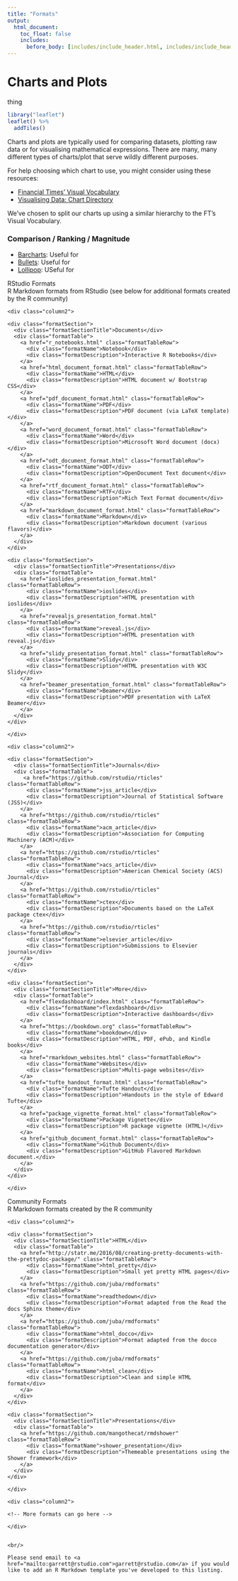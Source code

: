```yaml
---
title: "Formats"
output:
  html_document:
    toc_float: false
    includes:
      before_body: [includes/include_header.html, includes/include_header_navpage.html]
---
```




# Charts and Plots

<!--html_preserve-->
<div class="row">
   <div class="col-md-6">
   thing
   </div>
   <div class="col-md-6">
```r
library("leaflet")
leaflet() %>%
  addTiles()
```

   </div>
   </div>

<!--/html_preserve-->


Charts and plots are typically used for comparing datasets, plotting raw data or for visualising mathematical expressions. There are many, many different types of charts/plot that serve wildly different purposes.

For help choosing which chart to use, you might consider using these resources:

- [Financial Times' Visual Vocabulary](http://ft-interactive.github.io/visual-vocabulary/)
- [Visualising Data: Chart Directory](http://chartmaker.visualisingdata.com/)

We've chosen to split our charts up using a similar hierarchy to the FT's Visual Vocabulary.

### Comparison / Ranking / Magnitude


- [Barcharts](charts_comparison_barcharts.html): Useful for
- [Bullets](charts_comparison_unwritten.html): Useful for
- [Lollipop](charts_comparison_unwritte.html): USeful for



<!--html_preserve-->

<div class="band full">
  <div class="bandContent pageTitle">RStudio Formats</div>
  <div class="bandContent pageIntro">R Markdown formats from RStudio (see below for additional formats created by the R community)</div>
  <div class="bandContent">

  <div class="columns">
    <div class="column2">

    <div class="formatSection">
      <div class="formatSectionTitle">Documents</div>
      <div class="formatTable">
        <a href="r_notebooks.html" class="formatTableRow">
          <div class="formatName">Notebook</div>
          <div class="formatDescription">Interactive R Notebooks</div>
        </a>
        <a href="html_document_format.html" class="formatTableRow">
          <div class="formatName">HTML</div>
          <div class="formatDescription">HTML document w/ Bootstrap CSS</div>
        </a>
        <a href="pdf_document_format.html" class="formatTableRow">
          <div class="formatName">PDF</div>
          <div class="formatDescription">PDF document (via LaTeX template)</div>
        </a>
        <a href="word_document_format.html" class="formatTableRow">
          <div class="formatName">Word</div>
          <div class="formatDescription">Microsoft Word document (docx)</div>
        </a>
        <a href="odt_document_format.html" class="formatTableRow">
          <div class="formatName">ODT</div>
          <div class="formatDescription">OpenDocument Text document</div>
        </a>
        <a href="rtf_document_format.html" class="formatTableRow">
          <div class="formatName">RTF</div>
          <div class="formatDescription">Rich Text Format document</div>
        </a>
        <a href="markdown_document_format.html" class="formatTableRow">
          <div class="formatName">Markdown</div>
          <div class="formatDescription">Markdown document (various flavors)</div>
        </a>
      </div>
    </div>

    <div class="formatSection">
      <div class="formatSectionTitle">Presentations</div>
      <div class="formatTable">
        <a href="ioslides_presentation_format.html" class="formatTableRow">
          <div class="formatName">ioslides</div>
          <div class="formatDescription">HTML presentation with ioslides</div>
        </a>
        <a href="revealjs_presentation_format.html" class="formatTableRow">
          <div class="formatName">reveal.js</div>
          <div class="formatDescription">HTML presentation with reveal.js</div>
        </a>
        <a href="slidy_presentation_format.html" class="formatTableRow">
          <div class="formatName">Slidy</div>
          <div class="formatDescription">HTML presentation with W3C Slidy</div>
        </a>
        <a href="beamer_presentation_format.html" class="formatTableRow">
          <div class="formatName">Beamer</div>
          <div class="formatDescription">PDF presentation with LaTeX Beamer</div>
        </a>
      </div>
    </div>

    </div>

    <div class="column2">
    
    <div class="formatSection">
      <div class="formatSectionTitle">Journals</div>
      <div class="formatTable">
         <a href="https://github.com/rstudio/rticles" class="formatTableRow">
          <div class="formatName">jss_article</div>
          <div class="formatDescription">Journal of Statistical Software (JSS)</div>
        </a>
        <a href="https://github.com/rstudio/rticles" class="formatTableRow">
          <div class="formatName">acm_article</div>
          <div class="formatDescription">Association for Computing Machinery (ACM)</div>
        </a>
        <a href="https://github.com/rstudio/rticles" class="formatTableRow">
          <div class="formatName">acs_article</div>
          <div class="formatDescription">American Chemical Society (ACS) Journal</div>
        </a>
        <a href="https://github.com/rstudio/rticles" class="formatTableRow">
          <div class="formatName">ctex</div>
          <div class="formatDescription">Documents based on the LaTeX package ctex</div>
        </a>
        <a href="https://github.com/rstudio/rticles" class="formatTableRow">
          <div class="formatName">elsevier_article</div>
          <div class="formatDescription">Submissions to Elsevier journals</div>
        </a>
      </div>
    </div>
    
    <div class="formatSection">
      <div class="formatSectionTitle">More</div>
      <div class="formatTable">
        <a href="flexdashboard/index.html" class="formatTableRow">
          <div class="formatName">flexdashboard</div>
          <div class="formatDescription">Interactive dashboards</div>
        </a>
        <a href="https://bookdown.org" class="formatTableRow">
          <div class="formatName">bookdown</div>
          <div class="formatDescription">HTML, PDF, ePub, and Kindle books</div>
        </a>
        <a href="rmarkdown_websites.html" class="formatTableRow">
          <div class="formatName">Websites</div>
          <div class="formatDescription">Multi-page websites</div>
        </a>
        <a href="tufte_handout_format.html" class="formatTableRow">
          <div class="formatName">Tufte Handout</div>
          <div class="formatDescription">Handouts in the style of Edward Tufte</div>
        </a>
        <a href="package_vignette_format.html" class="formatTableRow">
          <div class="formatName">Package Vignette</div>
          <div class="formatDescription">R package vignette (HTML)</div>
        </a>
        <a href="github_document_format.html" class="formatTableRow">
          <div class="formatName">Github Document</div>
          <div class="formatDescription">GitHub Flavored Markdown document.</div>
        </a>
      </div>
    </div>
    
    </div>
    
    
  </div>
  </div>
</div>


<div class="band full">
  <div class="bandContent pageTitle">Community Formats</div>
  <div class="bandContent pageIntro">R Markdown formats created by the R community</div>
  <div class="bandContent">

  <div class="columns">
    <div class="column2">

    <div class="formatSection">
      <div class="formatSectionTitle">HTML</div>
      <div class="formatTable">
        <a href="http://statr.me/2016/08/creating-pretty-documents-with-the-prettydoc-package/" class="formatTableRow">
          <div class="formatName">html_pretty</div>
          <div class="formatDescription">Small yet pretty HTML pages</div>
        </a>
        <a href="https://github.com/juba/rmdformats" class="formatTableRow">
          <div class="formatName">readthedown</div>
          <div class="formatDescription">Format adapted from the Read the docs Sphinx theme</div>
        </a>
        <a href="https://github.com/juba/rmdformats" class="formatTableRow">
          <div class="formatName">html_docco</div>
          <div class="formatDescription">Format adapted from the docco documentation generator</div>
        </a>
        <a href="https://github.com/juba/rmdformats" class="formatTableRow">
          <div class="formatName">html_clean</div>
          <div class="formatDescription">Clean and simple HTML format</div>
        </a>
      </div>
    </div>

    <div class="formatSection">
      <div class="formatSectionTitle">Presentations</div>
      <div class="formatTable">
        <a href="https://github.com/mangothecat/rmdshower" class="formatTableRow">
          <div class="formatName">shower_presentation</div>
          <div class="formatDescription">Themeable presentations using the Shower framework</div>
        </a>
      </div>
    </div>

    </div>

    <div class="column2">
    
    <!-- More formats can go here -->
    
    </div>
    
    
  </div>
  
    <br/>
    
    Please send email to <a href="mailto:garrett@rstudio.com">garrett@rstudio.com</a> if you would like to add an R Markdown template you've developed to this listing.

  
  </div>

</div>


<!--/html_preserve-->
